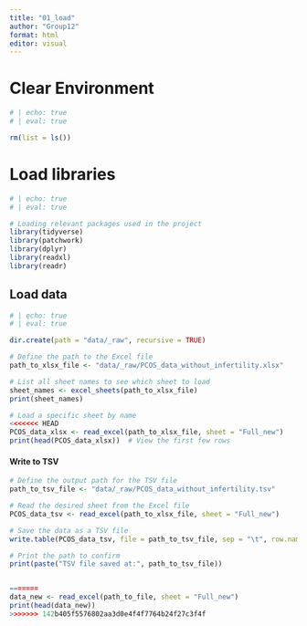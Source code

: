 ```yaml
---
title: "01_load"
author: "Group12"
format: html
editor: visual
---
```


# Clear Environment

```r
# | echo: true
# | eval: true

rm(list = ls())
```

# Load libraries

```r
# | echo: true
# | eval: true

# Loading relevant packages used in the project
library(tidyverse)
library(patchwork)
library(dplyr)
library(readxl)
library(readr)

```

## Load data

```r
# | echo: true
# | eval: true

dir.create(path = "data/_raw", recursive = TRUE)

# Define the path to the Excel file
path_to_xlsx_file <- "data/_raw/PCOS_data_without_infertility.xlsx"

# List all sheet names to see which sheet to load
sheet_names <- excel_sheets(path_to_xlsx_file)
print(sheet_names)

# Load a specific sheet by name
<<<<<<< HEAD
PCOS_data_xlsx <- read_excel(path_to_xlsx_file, sheet = "Full_new")
print(head(PCOS_data_xlsx))  # View the first few rows

```

#### Write to TSV

```r
# Define the output path for the TSV file
path_to_tsv_file <- "data/_raw/PCOS_data_without_infertility.tsv"

# Read the desired sheet from the Excel file
PCOS_data_tsv <- read_excel(path_to_xlsx_file, sheet = "Full_new")

# Save the data as a TSV file
write.table(PCOS_data_tsv, file = path_to_tsv_file, sep = "\t", row.names = FALSE, quote = FALSE)

# Print the path to confirm
print(paste("TSV file saved at:", path_to_tsv_file))


=======
data_new <- read_excel(path_to_file, sheet = "Full_new")
print(head(data_new))
>>>>>>> 142b405f5576802aa3d0e4f4f7764b24f27c3f4f
```
